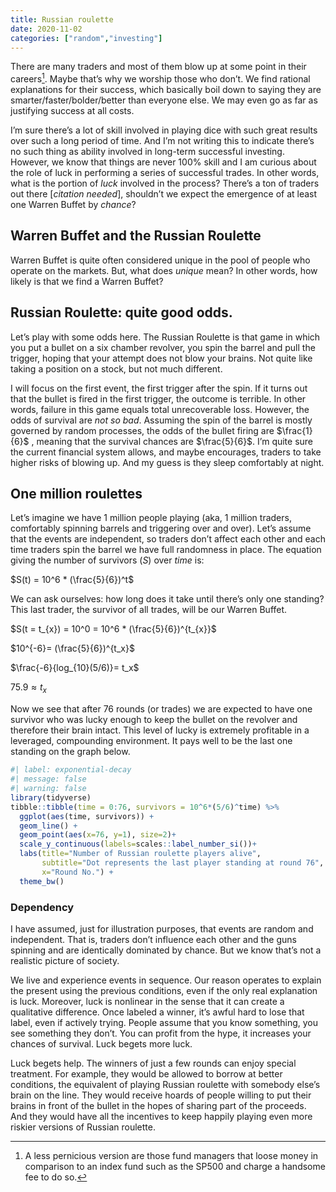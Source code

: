 ```yaml
---
title: Russian roulette
date: 2020-11-02 
categories: ["random","investing"]
---
```


There are many traders and most of them blow up at some point in their careers[^1]. Maybe that's why we worship those who don't. We find rational explanations for their success, which basically boil down to saying they are smarter/faster/bolder/better than everyone else. We may even go as far as justifying success at all costs.

[^1]: A less pernicious version are those fund managers that loose money in comparison to an index fund such as the SP500 and charge a handsome fee to do so.

I'm sure there's a lot of skill involved in playing dice with such great results over such a long period of time. And I'm not writing this to indicate there's no such thing as ability involved in long-term successful investing. However, we know that things are never 100% skill and I am curious about the role of luck in performing a series of successful trades. In other words, what is the portion of *luck* involved in the process? There's a ton of traders out there [*citation needed*], shouldn't we expect the emergence of at least one Warren Buffet by *chance*?

## Warren Buffet and the Russian Roulette

Warren Buffet is quite often considered unique in the pool of people who operate on the markets. But, what does *unique* mean? In other words, how likely is that we find a Warren Buffet?

## Russian Roulette: quite good odds.

Let's play with some odds here. The Russian Roulette is that game in which you put a bullet on a six chamber revolver, you spin the barrel and pull the trigger, hoping that your attempt does not blow your brains. Not quite like taking a position on a stock, but not much different.

I will focus on the first event, the first trigger after the spin. If it turns out that the bullet is fired in the first trigger, the outcome is terrible. In other words, failure in this game equals total unrecoverable loss. However, the odds of survival are *not so bad*. Assuming the spin of the barrel is mostly governed by random processes, the odds of the bullet firing are $\frac{1}{6}$ , meaning that the survival chances are $\frac{5}{6}$. I'm quite sure the current financial system allows, and maybe encourages, traders to take higher risks of blowing up. And my guess is they sleep comfortably at night.

## One million roulettes

Let's imagine we have 1 million people playing (aka, 1 million traders, comfortably spinning barrels and triggering over and over). Let's assume that the events are independent, so traders don't affect each other and each time traders spin the barrel we have full randomness in place. The equation giving the number of survivors (*S*) over *time* is:

$S(t) = 10^6 * (\frac{5}{6})^t$

We can ask ourselves: how long does it take until there's only one standing? This last trader, the survivor of all trades, will be our Warren Buffet.

$S(t = t_{x}) = 10^0 = 10^6 * (\frac{5}{6})^{t_{x}}$

$10^{-6}= (\frac{5}{6})^{t_x}$

$\frac{-6}{log_{10}(5/6)}= t_x$

$75.9 \approx t_x$

Now we see that after 76 rounds (or trades) we are expected to have one survivor who was lucky enough to keep the bullet on the revolver and therefore their brain intact. This level of lucky is extremely profitable in a leveraged, compounding environment. It pays well to be the last one standing on the graph below.

```r
#| label: exponential-decay
#| message: false
#| warning: false
library(tidyverse)
tibble::tibble(time = 0:76, survivors = 10^6*(5/6)^time) %>% 
  ggplot(aes(time, survivors)) +
  geom_line() +
  geom_point(aes(x=76, y=1), size=2)+
  scale_y_continuous(labels=scales::label_number_si())+
  labs(title="Number of Russian roulette players alive",
       subtitle="Dot represents the last player standing at round 76",
       x="Round No.") +
  theme_bw()
```

### Dependency

I have assumed, just for illustration purposes, that events are random and independent. That is, traders don't influence each other and the guns spinning and are identically dominated by chance. But we know that's not a realistic picture of society.

We live and experience events in sequence. Our reason operates to explain the present using the previous conditions, even if the only real explanation is luck. Moreover, luck is nonlinear in the sense that it can create a qualitative difference. Once labeled a winner, it's awful hard to lose that label, even if actively trying. People assume that you know something, you see something they don't. You can profit from the hype, it increases your chances of survival. Luck begets more luck.

Luck begets help. The winners of just a few rounds can enjoy special treatment. For example, they would be allowed to borrow at better conditions, the equivalent of playing Russian roulette with somebody else's brain on the line. They would receive hoards of people willing to put their brains in front of the bullet in the hopes of sharing part of the proceeds. And they would have all the incentives to keep happily playing even more riskier versions of Russian roulette.
